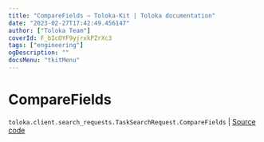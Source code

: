 ```yaml
---
title: "CompareFields — Toloka-Kit | Toloka documentation"
date: "2023-02-27T17:42:49.456147"
author: ["Toloka Team"]
coverId: F_bIcOYF9yjrxkPZrXc3
tags: ["engineering"]
ogDescription: ""
docsMenu: "tkitMenu"
---
```


# CompareFields
`toloka.client.search_requests.TaskSearchRequest.CompareFields` | [Source code](https://github.com/Toloka/toloka-kit/blob/v1.1.4/src/client/search_requests.py#L516)